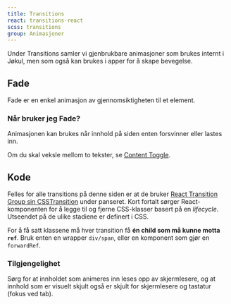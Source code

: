 ```yaml
---
title: Transitions
react: transitions-react
scss: transitions
group: Animasjoner
---
```



<Ingress>
    Under Transitions samler vi gjenbrukbare animasjoner som brukes internt i Jøkul, men som også kan brukes i apper for
    å skape bevegelse.
</Ingress>

## Fade

<p>Fade er en enkel animasjon av gjennomsiktigheten til et element.</p>
<ComponentExample title="Fade" component={FadeExample} codeExample={fadeExampleCode} knobs={fadeExampleKnobs} />

### Når bruker jeg Fade?

Animasjonen kan brukes når innhold på siden enten forsvinner eller lastes inn.

Om du skal veksle mellom to tekster, se [Content Toggle](/komponenter/contenttoggle).

## Kode

Felles for alle transitions på denne siden er at de bruker [React Transition Group sin CSSTransition](https://reactcommunity.org/react-transition-group/css-transition) under panseret. Kort fortalt sørger React-komponenten for å legge til og fjerne CSS-klasser basert på en _lifecycle_. Utseendet på de ulike stadiene er definert i CSS.

For å få satt klassene må hver transition få **én child som må kunne motta `ref`**. Bruk enten en wrapper `div/span`, eller en komponent som gjør en `forwardRef`.

### Tilgjengelighet

Sørg for at innholdet som animeres inn leses opp av skjermlesere, og at innhold som er visuelt skjult også er skjult for skjermlesere og tastatur (fokus ved tab).
